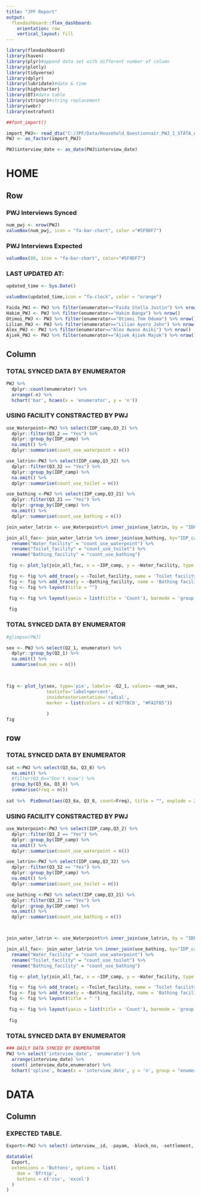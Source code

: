 ```yaml
---
title: "JPF Report"
output: 
  flexdashboard::flex_dashboard:
    orientation: row
    vertical_layout: fill
---
```


```r
library(flexdashboard)
library(haven)
library(plyr)#append data set with different number of column  
library(plotly)
library(tidyverse)
library(dplyr)
library(lubridate)#date & time
library(highcharter)
library(DT)#data table
library(stringr)#string replacement
library(webr)
library(extrafont)

##font_import()
```

```r
import_PWJ<- read_dta("C:/JPF/Data/Household_Questionnair_PWJ_1_STATA_All/Household_Questionnair_PWJ.dta")
PWJ <- as_factor(import_PWJ)

PWJ$interview_date <- as_date(PWJ$interview_date)
```


HOME
=====================================

Row
-----------------------------------------------------------------------

### PWJ Interviews Synced
```r
num_pwj <- nrow(PWJ)
valueBox(num_pwj, icon = "fa-bar-chart", color ="#5F9DF7")
```


### PWJ Interviews Expected
```r
valueBox(80, icon = "fa-bar-chart", color="#5F9DF7")
```

### LAST UPDATED AT:

```r
updated_time <- Sys.Date()

valueBox(updated_time,icon = "fa-clock", color = "orange")

```

```r
Faida_PWJ <- PWJ %>% filter(enumerator=="Faida Stella Justin") %>% nrow()
Hakim_PWJ <- PWJ %>% filter(enumerator=="Hakim Banga") %>% nrow()
Otimoi_PWJ <- PWJ %>% filter(enumerator=="Otimoi Tom Oduma") %>% nrow()
Lilian_PWJ <- PWJ %>% filter(enumerator=="Lilian Ayero John") %>% nrow()
Alex_PWJ <- PWJ %>% filter(enumerator=="Alex Awaso Asiki") %>% nrow()
Ajiek_PWJ <- PWJ %>% filter(enumerator=="Ajiek Ajiek Majok") %>% nrow()

```

Column 
-----------------------------------------------------------------------
### TOTAL SYNCED DATA BY ENUMERATOR 

```r
PWJ %>% 
  dplyr::count(enumerator) %>%
  arrange(-n) %>% 
  hchart('bar', hcaes(x = 'enumerator', y = 'n'))
```

### USING FACILITY CONSTRACTED BY PWJ


```r
use_Waterpoint<-PWJ %>% select(IDP_camp,Q3_2) %>% 
  dplyr::filter(Q3_2 == "Yes") %>% 
  dplyr::group_by(IDP_camp) %>%
  na.omit() %>% 
  dplyr::summarise(count_use_waterpoint = n())

use_latrin<-PWJ %>% select(IDP_camp,Q3_32) %>% 
  dplyr::filter(Q3_32 == "Yes") %>% 
  dplyr::group_by(IDP_camp) %>%
  na.omit() %>% 
  dplyr::summarise(count_use_toilet = n()) 

use_bathing <-PWJ %>% select(IDP_camp,Q3_21) %>% 
  dplyr::filter(Q3_21 == "Yes") %>% 
  dplyr::group_by(IDP_camp) %>%
  na.omit() %>% 
  dplyr::summarise(count_use_bathing = n())

join_water_latrin <- use_Waterpoint%>% inner_join(use_latrin, by = "IDP_camp")

join_all_fac<- join_water_latrin %>% inner_join(use_bathing, by="IDP_camp")%>% 
  rename("Water_facility" = "count_use_waterpoint") %>%
  rename("Toilet_facility" = "count_use_toilet") %>% 
  rename("Bathing_facility" = "count_use_bathing") 
```


```r

 fig <- plot_ly(join_all_fac, x = ~IDP_camp, y = ~Water_facility, type = 'bar', name = 'Water facility', marker = list(color = '#31C6D4')) 

 fig <- fig %>% add_trace(y = ~Toilet_facility, name = 'Toilet facility', marker = list(color = '#D61C4E'))
 fig <- fig %>% add_trace(y = ~Bathing_facility, name = 'Bathing facility', marker = list(color = '#277BC0'))
 fig <- fig %>% layout(title = "")

 fig <- fig %>% layout(yaxis = list(title = 'Count'), barmode = 'group')
 
 fig
```


### TOTAL SYNCED DATA BY ENUMERATOR 

```r
#glimpse(PWJ)

sex <- PWJ %>% select(Q2_1, enumerator) %>% 
  dplyr::group_by(Q2_1) %>%
  na.omit() %>% 
  summarise(num_sex = n())

  

fig <- plot_ly(sex, type='pie', labels= ~Q2_1, values= ~num_sex,
               textinfo='label+percent',
               insidetextorientation='radial',
               marker = list(colors = c('#277BC0', "#FA2FB5"))
               
               )
fig
```

row 
-----------------------------------------------------------------------

### TOTAL SYNCED DATA BY ENUMERATOR 
```r
sat <-PWJ %>% select(Q3_6a, Q3_8) %>% 
  na.omit() %>% 
  #filter(Q3_8=="Don't know") %>% 
  group_by(Q3_6a, Q3_8) %>%
  summarise(Freq = n())
  
sat %>%  PieDonut(aes(Q3_6a, Q3_8, count=Freq), title = "", explode = 2, explodeDonut=TRUE)


```


### USING FACILITY CONSTRACTED BY PWJ


```r
use_Waterpoint<-PWJ %>% select(IDP_camp,Q3_2) %>% 
  dplyr::filter(Q3_2 == "Yes") %>% 
  dplyr::group_by(IDP_camp) %>%
  na.omit() %>% 
  dplyr::summarise(count_use_waterpoint = n())

use_latrin<-PWJ %>% select(IDP_camp,Q3_32) %>% 
  dplyr::filter(Q3_32 == "Yes") %>% 
  dplyr::group_by(IDP_camp) %>%
  na.omit() %>% 
  dplyr::summarise(count_use_toilet = n()) 

use_bathing <-PWJ %>% select(IDP_camp,Q3_21) %>% 
  dplyr::filter(Q3_21 == "Yes") %>% 
  dplyr::group_by(IDP_camp) %>%
  na.omit() %>% 
  dplyr::summarise(count_use_bathing = n())



join_water_latrin <- use_Waterpoint%>% inner_join(use_latrin, by = "IDP_camp")

join_all_fac<- join_water_latrin %>% inner_join(use_bathing, by="IDP_camp")%>% 
  rename("Water_facility" = "count_use_waterpoint") %>%
  rename("Toilet_facility" = "count_use_toilet") %>% 
  rename("Bathing_facility" = "count_use_bathing") 

```



```r

 fig <- plot_ly(join_all_fac, x = ~IDP_camp, y = ~Water_facility, type = 'bar', name = 'Water facility', marker = list(color = '#31C6D4')) 

 fig <- fig %>% add_trace(y = ~Toilet_facility, name = 'Toilet facility', marker = list(color = '#A66CFF'))
 fig <- fig %>% add_trace(y = ~Bathing_facility, name = 'Bathing facility', marker = list(color = '#D61C4E'))
 fig <- fig %>% layout(title = " ")

 fig <- fig %>% layout(yaxis = list(title = 'Count'), barmode = 'group')
 
 fig
```

### TOTAL SYNCED DATA BY ENUMERATOR 

```r
### DAILY DATA SYNCED BY ENUMERATOR
PWJ %>% select('interview_date', 'enumerator') %>% 
  arrange(interview_date) %>% 
  count( interview_date,enumerator) %>% 
  hchart('spline', hcaes(x = 'interview_date', y = 'n', group = "enumerator"))

```

DATA
=====================================

Column 
-----------------------------------------------------------------------

### EXPECTED TABLE.

```r
Export<-PWJ %>% select(-interview__id, -payam, -block_no, -settlement, -Quest_id, -gps__Latitude, -gps__Longitude, -gps__Accuracy, -gps__Altitude, -gps__Timestamp, -sssys_irnd, -has__errors, -interview__status,-assignment__id)

datatable(
  Export,
  extensions = 'Buttons', options = list(
    dom = 'Bfrtip',
    buttons = c('csv', 'excel')
  )
)
```
